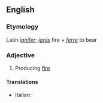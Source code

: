 ==English==

===Etymology===
Latin ''[[ignifer]]''; ''[[ignis]]'' fire + ''[[ferre]]'' to bear

===Adjective===
{{en-adj}}

# {{rare}} Producing [[fire]]

====Translations====
{{trans-top|producing fire}}
* Italian: {{t-|it|ignifero}}
{{trans-mid}}
{{trans-bottom}}